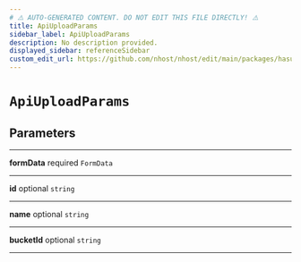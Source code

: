 ```yaml
---
# ⚠️ AUTO-GENERATED CONTENT. DO NOT EDIT THIS FILE DIRECTLY! ⚠️
title: ApiUploadParams
sidebar_label: ApiUploadParams
description: No description provided.
displayed_sidebar: referenceSidebar
custom_edit_url: https://github.com/nhost/nhost/edit/main/packages/hasura-storage-js/src/packages/hasura-storage-js/src/utils/types.ts#L65
---
```


# `ApiUploadParams`

## Parameters

---

**<span className="parameter-name">formData</span>** <span className="optional-status">required</span> <code>FormData</code>

---

**<span className="parameter-name">id</span>** <span className="optional-status">optional</span> <code>string</code>

---

**<span className="parameter-name">name</span>** <span className="optional-status">optional</span> <code>string</code>

---

**<span className="parameter-name">bucketId</span>** <span className="optional-status">optional</span> <code>string</code>

---
